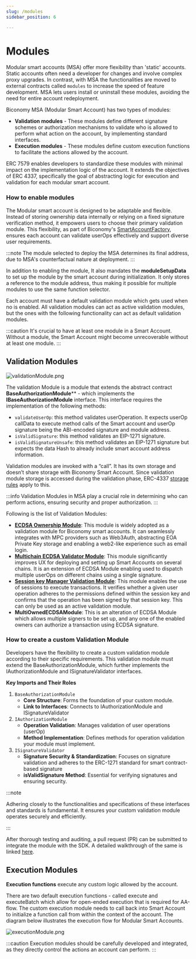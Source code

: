 ```yaml
---
slug: /modules
sidebar_position: 6

---
```

# Modules

Modular smart accounts (MSA) offer more flexibility than 'static' accounts. Static accounts often need a developer for changes and involve complex proxy upgrades. In contrast, with MSA the functionalities are moved to external contracts called `modules` to increase the speed of feature development. MSA lets users install or uninstall these modules, avoiding the need for entire account redeployment.

Biconomy MSA (Modular Smart Account) has two types of modules:

- **Validation modules** - These modules define different signature schemes or authorization mechanisms to validate who is allowed to perform what action on the account, by implementing standard interfaces.
- **Execution modules** - These modules define custom execution functions to facilitate the actions allowed by the account.

ERC 7579 enables developers to standardize these modules with minimal impact on the implementation logic of the account. It extends the objectives of ERC 4337, specifically the goal of abstracting logic for execution and validation for each modular smart account.

### How to enable modules

The Modular smart account is designed to be adaptable and flexible. Instead of storing ownership data internally or relying on a fixed signature verification method, it empowers users to choose their primary validation module. This flexibility, as part of Biconomy's [SmartAccountFactory](https://github.com/bcnmy/scw-contracts/blob/main/contracts/smart-account/factory/SmartAccountFactory.sol#L73), ensures each account can validate userOps effectively and support diverse user requirements.

:::note
The module selected to deploy the MSA determines its final address, due to MSA's counterfactual nature at deployment.
:::

In addition to enabling the module, It also mandates the **moduleSetupData** to set up the module by the smart account during initialization. It only stores a reference to the module address, thus making it possible for multiple modules to use the same function selector.

Each account must have a default validation module which gets used when no is enabled. All validation modules can act as active validation modules, but the ones with the following functionality can act as default validation modules.

:::caution
It's crucial to have at least one module in a Smart Account. Without a module, the Smart Account might become unrecoverable without at least one module.
:::

## Validation Modules

![validationModule.png](../images/modules/validationModule.png)

The validation Module is a module that extends the abstract contract **BaseAuthorizationModule**** - which implements the **IBaseAuthorizationModule** interface. This interface requires the implementation of the following methods:

- `validateUserOp`: this method validates userOperation. It expects userOp callData to execute method calls of the Smart account and userOp signature being the ABI-encoded signature and module address.
- `isValidSignature`: this method validates an EIP-1271 signature.
- `isValidSignatureUnsafe`: this method validates an EIP-1271 signature but expects the data Hash to already include smart account address information.

Validation modules are invoked with a “call”. It has its own storage and doesn’t share storage with Biconomy Smart Account. Since validation module storage is accessed during the validation phase, ERC-4337 [storage rules](https://github.com/eth-infinitism/account-abstraction/blob/abff2aca61a8f0934e533d0d352978055fddbd96/eip/EIPS/eip-4337.md#storage-associated-with-an-address) apply to this.

:::info
Validation Modules in MSA play a crucial role in determining who can perform actions, ensuring security and proper authorization.
:::

Following is the list of Validation Modules:

- [**ECDSA Ownership Module**](ecdsa.mdx): This module is widely adopted as a validation module for Biconomy smart accounts. It can seamlessly integrates with MPC providers such as Web3Auth, abstracting EOA Private Key storage and enabling a web2-like experience such as email login.
- [**Multichain ECDSA Validator Module**](multichain.mdx): This module significantly improves UX for deploying and setting up Smart Accounts on several chains. It is an extension of ECDSA Module enabling used to dispatch multiple userOps on different chains using a single signature.
- [**Session key Manager Validation Module**](sessionvalidationmodule.mdx): This module enables the use of sessions to execute transactions. It verifies whether a given user operation adheres to the permissions defined within the session key and confirms that the operation has been signed by that session key. This can only be used as an active validation module.
- **MultiOwnedECDSAModule**: This is an alteration of ECDSA Module which allows multiple signers to be set up, and any one of the enabled owners can authorize a transaction using ECDSA signature.

### How to create a custom Validation Module

Developers have the flexibility to create a custom validation module according to their specific requirements. This validation module must extend the BaseAuthorizationModule, which further implements the IAuthorizationModule and ISignatureValidator interfaces.

**Key Imports and Their Roles**

1. `BaseAuthorizationModule`
    - **Core Structure**: Forms the foundation of your custom module.
    - **Link to Interfaces**: Connects to IAuthorizationModule and ISignatureValidator
2. `IAuthorizationModule`
    - **Operation Validation**: Manages validation of user operations (userOp)
    - **Method Implementation**: Defines methods for operation validation your module must implement.
3. `ISignatureValidator`
    - **Signature Security & Standardization**: Focuses on signature validation and adheres to the ERC-1271 standard for smart contract-based signature
    - **isValidSignature Method**: Essential for verifying signatures and ensuring security.

:::note

Adhering closely to the functionalities and specifications of these interfaces and standards is fundamental. It ensures your custom validation module operates securely and efficiently.

:::

After thorough testing and auditing, a pull request (PR) can be submitted to integrate the module with the SDK. A detailed walkthrough of the same is linked [here](/tutorials/customValidationModule).

## Execution Modules

**Execution functions** execute any custom logic allowed by the account.

There are two default execution functions - called execute and executeBatch which allow for open-ended execution that is required for AA-flow. The custom execution module needs to call back into Smart Account to initialize a function call from within the context of the account.
The diagram below illustrates the execution flow for Modular Smart Accounts.

![executionModule.png](../images/modules/executionModule.png)

:::caution
Execution modules should be carefully developed and integrated, as they directly control the actions an account can perform.
:::
